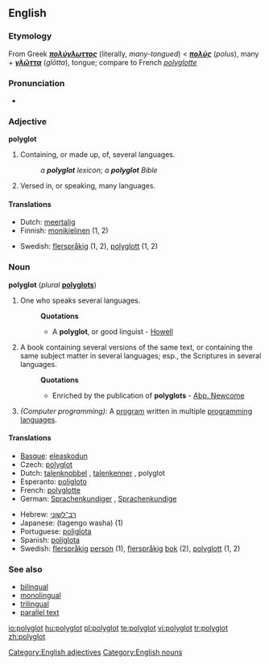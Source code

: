 ==English==

===Etymology===
From Greek '''''[[πολύγλωττος]]''''' (literally, ''many-tongued'') < '''''[[πολύς]]''''' (''polus''), many + '''''[[γλῶττα]]''''' (''glōtta''), tongue; compare to French ''[[polyglotte]]''

===Pronunciation===
* {{IPA|/pɒliːglɒt/}}

===Adjective===
'''polyglot'''

# Containing, or made up, of, several languages.
#: ''a '''polyglot''' lexicon; a '''polyglot''' Bible''
# Versed in, or speaking, many languages.

====Translations====
{{top}}
* Dutch: [[meertalig]]
* Finnish: [[monikielinen]] (1, 2)
{{mid}}
* Swedish: [[flerspråkig]] (1, 2), [[polyglott]] (1, 2)
{{bottom}}

===Noun===
'''polyglot''' (''plural'' '''[[polyglots]]''')

# One who speaks several languages.
#: '''Quotations'''
#:* A '''polyglot''', or good linguist - [[Howell]]
# A book containing several versions of the same text, or containing the same subject matter in several languages; esp., the Scriptures in several languages.
#: '''Quotations'''
#:* Enriched by the publication of '''polyglots''' - [[Abp. Newcome]]
# ''(Computer programming):'' A [[program]] written in multiple [[programming language]]s.

====Translations====
{{top}}
* [[Basque]]: [[eleaskodun]]
* Czech: [[#Czech|polyglot]] {{m}}
* Dutch: [[talenknobbel]] {{m|f}}, [[talenkenner]] {{m|f}}, polyglot {{m|f}}
* Esperanto: [[poligloto]]
* French: [[polyglotte]] {{m|f}}
* German: [[Sprachenkundiger]] {{m}}, [[Sprachenkundige]] {{f}}
{{mid}}
* Hebrew: [[רב־לשוני]]
* Japanese: {{Jpan|[[多言語話者]]}} (tagengo washa) (1)
* Portuguese: [[poliglota]] {{m|f}}
* Spanish: [[políglota]] {{m}}
* Swedish: [[flerspråkig]] [[person]] {{c}} (1), [[flerspråkig]] [[bok]] {{c}} (2), [[polyglott]] {{c}} (1, 2)
{{bottom}}

===See also===
* [[bilingual]]
* [[monolingual]]
* [[trilingual]]
* [[parallel text]]

[[Category:English adjectives]]
[[Category:English nouns]]

[[io:polyglot]]
[[hu:polyglot]]
[[pl:polyglot]]
[[te:polyglot]]
[[vi:polyglot]]
[[tr:polyglot]]
[[zh:polyglot]]